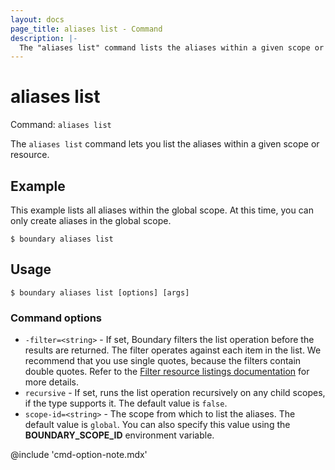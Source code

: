 ```yaml
---
layout: docs
page_title: aliases list - Command
description: |-
  The "aliases list" command lists the aliases within a given scope or resource.
---
```


# aliases list

Command: `aliases list`

The `aliases list` command lets you list the aliases within a given scope or resource.

## Example

This example lists all aliases within the global scope.
At this time, you can only create aliases in the global scope.

```shell-session
$ boundary aliases list
```

## Usage

<CodeBlockConfig hideClipboard>

```shell-session
$ boundary aliases list [options] [args]
```

</CodeBlockConfig>

### Command options

- `-filter=<string>` - If set, Boundary filters the list operation before the results are returned.
The filter operates against each item in the list.
We recommend that you use single quotes, because the filters contain double quotes.
Refer to the [Filter resource listings documentation](/boundary/docs/concepts/filtering/resource-listing) for more details.
- `recursive` - If set, runs the list operation recursively on any child scopes, if the type supports it.
The default value is `false`.
- `scope-id=<string>` - The scope from which to list the aliases.
The default value is `global`.
You can also specify this value using the **BOUNDARY_SCOPE_ID** environment variable.

@include 'cmd-option-note.mdx'